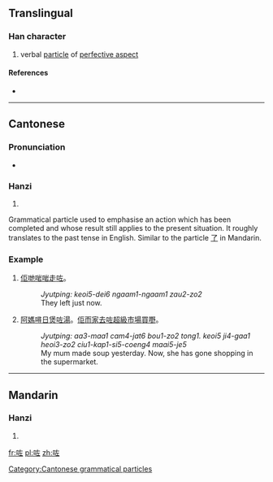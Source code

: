 ==Translingual==

===Han character===
{{Han char|rn=30|rad=口|as=05|sn=8|four=|canj=口大一 (RKM)|ids=⿰[[口]][[左]]}}

# {{context|Cantonese}} verbal [[particle]] of [[perfective aspect]]

====References====
* {{Han ref|kx=0185.211|hdz=10599.040|uh=5497|ud=21655}}

----

==Cantonese==

===Pronunciation===
* {{IPA|/t͡sɔː˧˥/|lang=yue}}

===Hanzi===
{{yue-hanzi|jyut=[[zo2]]|y=[[jo2]]}}

# {{defn|lang=yue|sort=口05}}

Grammatical particle used to emphasise an action which has been completed and whose result still applies to the present situation. It roughly translates to the past tense in English.
Similar to the particle [[了]] in Mandarin.

===Example===
{{rfc-header|Example|lang=yue}}
# [[佢哋]][[啱啱]][[走]][[咗]]。
#: ''Jyutping: keoi5-dei6 ngaam1-ngaam1 zau2-zo2''
#: They left just now.
# [[阿媽]][[噚日]][[煲]][[咗]][[湯]]。[[佢]][[而家]][[去]][[咗]][[超級市場]][[買嘢]]。
#: ''Jyutping: aa3-maa1 cam4-jat6 bou1-zo2 tong1. keoi5 ji4-gaa1 heoi3-zo2 ciu1-kap1-si5-coeng4 maai5-je5''
#: My mum made soup yesterday. Now, she has gone shopping in the supermarket.

[[Category:Cantonese grammatical particles]]

----

==Mandarin==

===Hanzi===
{{cmn-hanzi|pin=[[xián]] ([[xian2]]), [[zuǒ]] ([[zuo3]])|wg=hsien<sup>2</sup>, tso<sup>3</sup>}}

# {{defn|lang=cmn|sort=口05}}

[[fr:咗]]
[[pl:咗]]
[[zh:咗]]
